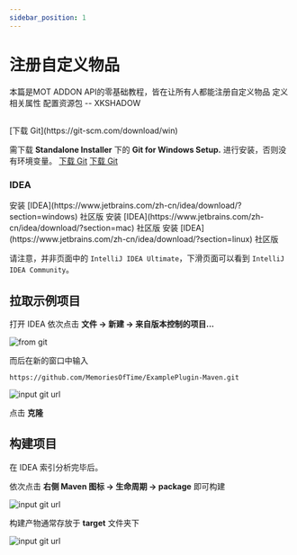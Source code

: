 ```yaml
---
sidebar_position: 1
---
```



# 注册自定义物品

本篇是MOT ADDON API的零基础教程，皆在让所有人都能注册自定义物品 定义相关属性 配置资源包
                      -- XKSHADOW

## 

<Tabs groupId="operating-systems">
  <TabItem value="win" label="Windows">
  [下载 Git](https://git-scm.com/download/win)

  需下载 **Standalone Installer** 下的 **Git for Windows Setup.** 进行安装，否则没有环境变量。
  </TabItem>
  <TabItem value="mac" label="macOS">[下载 Git](https://git-scm.com/download/mac)</TabItem>
  <TabItem value="linux" label="Linux">[下载 Git](https://git-scm.com/download/linux)</TabItem>
</Tabs>

### IDEA

<Tabs groupId="operating-systems">
  <TabItem value="win" label="Windows">安装 [IDEA](https://www.jetbrains.com/zh-cn/idea/download/?section=windows) 社区版</TabItem>
  <TabItem value="mac" label="macOS">安装 [IDEA](https://www.jetbrains.com/zh-cn/idea/download/?section=mac) 社区版</TabItem>
  <TabItem value="linux" label="Linux">安装 [IDEA](https://www.jetbrains.com/zh-cn/idea/download/?section=linux) 社区版</TabItem>
</Tabs>

请注意，并非页面中的 `IntelliJ IDEA Ultimate`，下滑页面可以看到 `IntelliJ IDEA Community`。

## 拉取示例项目

打开 IDEA 依次点击 **文件 -> 新建 -> 来自版本控制的项目...**

![from git](/images/tutorial-basics/1.jpg)

而后在新的窗口中输入

```url
https://github.com/MemoriesOfTime/ExamplePlugin-Maven.git
```

![input git url](/images/tutorial-basics/2.png)

点击 **克隆**

## 构建项目

在 IDEA 索引分析完毕后。

依次点击 **右侧 Maven 图标 -> 生命周期 -> package** 即可构建

![input git url](/images/tutorial-basics/3.jpg)

构建产物通常存放于 **target** 文件夹下

![input git url](/images/tutorial-basics/4.jpg)
